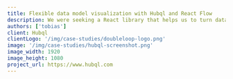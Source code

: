 ```yaml
---
title: Flexible data model visualization with Hubql and React Flow
description: We were seeking a React library that helps us to turn data models into visualization without spending too much time building abstractions and interactive elements. To save time in development we opted for a stable, mature and feature-rich library that we can extend with custom rendering options.
authors: ['tobias']
client: Hubql
clientLogo: '/img/case-studies/doubleloop-logo.png'
image: '/img/case-studies/hubql-screenshot.png'
image_width: 1920
image_height: 1080
project_url: https://www.hubql.com
---
```



<CaseStudyLayout>

<QandA
  className="mt-16"
  question="Can you briefly describe Hubql?"
  answer="Hubql is a collaboration platform for building and visualizing data schemas together."
/>

<QandA
  question="Why did you decide to use React Flow?"
  answer="We were seeking a React library that helps us to turn data models into visualizations without spending too much time building abstractions and interactive elements. To save time in development we opted for a stable, mature and feature-rich library that we can extend with custom rendering options."
/>

<QandA
  question="How are you currently using the library?"
  answer="We use React Flow to transform data models such as JSON or Prisma into diagrams or graphs. We pass AST (abstract syntax tree) data to React Flow to generate nodes and edges based on data relationships. These are then rendered with custom nodes in a table-like UI for easier understanding."
/>

<QandA
  question="What's something in React Flow that has been particularly useful?"
  answer="Mainly the events to control drag and click behaviours of nodes are very useful to extend functionality. Also the rendering of custom nodes gives very high flexibility in the user interface for rich user experiences and branding."
/>

<QandA
  question="Have you had any issues along the way?"
  answer="We have actually not faced any issues other than performance problems from our side that could be solved by optimizing our React code. React Flow itself is very stable and gives great performance out of the box."
/>

<QandA
  question="How have the features of your React Flow subscription helped you so far?"
  answer="There was a Pro example that matched our use case. This saved us implementation time on the auto-layout and grouping features, which were key to us. It is also great to get direct support from the React Flow team and to give back to the maintainers directly."
/>

</CaseStudyLayout>
